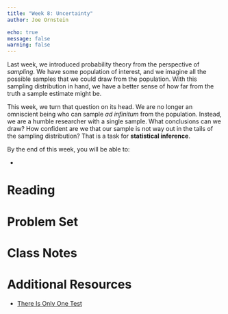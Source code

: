```yaml
---
title: "Week 8: Uncertainty"
author: Joe Ornstein

echo: true
message: false
warning: false
---
```


Last week, we introduced probability theory from the perspective of *sampling*. We have some population of interest, and we imagine all the possible samples that we could draw from the population. With this sampling distribution in hand, we have a better sense of how far from the truth a sample estimate might be.

This week, we turn that question on its head. We are no longer an omniscient being who can sample *ad infinitum* from the population. Instead, we are a humble researcher with a single sample. What conclusions can we draw? How confident are we that our sample is not way out in the tails of the sampling distribution? That is a task for **statistical inference**.

By the end of this week, you will be able to:

-   

# Reading

# Problem Set

# Class Notes

# Additional Resources

-   [There Is Only One Test](http://allendowney.blogspot.com/2016/06/there-is-still-only-one-test.html)
